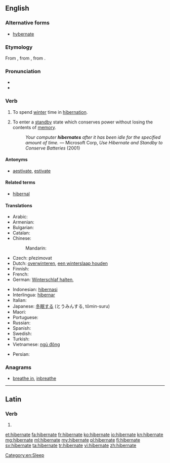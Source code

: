 ==English==

===Alternative forms===
* [[hybernate]]

===Etymology===
From {{etyl|la}} {{term|hibernatus|lang=la}}, from {{term|hiberno|hibernō|lang=la}}, from {{term|hibernus|hībernus|winter|lang=la}}.

===Pronunciation===
* {{X-SAMPA|/"haIb@%neIt/}}
* {{IPA|/ˈhaɪbəˌneɪt/}}

===Verb===
{{en-verb|hibernat|ing}}

# {{intransitive}} To spend [[winter]] time in [[hibernation]].
# {{intransitive}} {{computing}} To enter a [[standby]] state which conserves power without losing the contents of [[memory]].
#: ''Your computer '''hibernates''' after it has been idle for the specified amount of time.'' &mdash; Microsoft Corp, ''Use Hibernate and Standby to Conserve Batteries'' (2001)

====Antonyms====
* [[aestivate]], [[estivate]]

====Related terms====
* [[hibernal]]

====Translations====
{{trans-top|winter sleep}}
* Arabic: {{t-|ar|أسبت|tr='asbata}}
* Armenian: {{t-|hy|ձմեռել|tr=jmeṙel}}
* Bulgarian: {{t-|bg|зимен сън|m|sc=Cyrl}}
* Catalan: {{t+|ca|hibernar}}
* Chinese:
*: Mandarin: {{t-|cmn|冬眠|tr=dōngmián|sc=Hani}}
* Czech: přezimovat
* Dutch: [[overwinteren]], [[een winterslaap houden]]
* Finnish: {{t-|fi|horrostaa}}
* French: {{t+|fr|hiberner}}
* German: [[Winterschlaf halten]],  {{t-|de|überwintern}}
{{trans-mid}}
* Indonesian: [[hibernasi]]
* Interlingua: [[hibernar]]
* Italian: {{t-|it|ibernare}}
* Japanese: [[冬眠]]する (とうみんする, tōmin-suru)
* Maori: {{t-|mi|moemakariri}}
* Portuguese: {{t+|pt|hibernar}}
* Russian: {{t+|ru|зимовать|tr=zimovát'}}
* Spanish: {{t-|es|hibernar}}
* Swedish: {{t+|sv|övervintra}}
* Turkish: {{t+|tr|kış uykusuna yatmak}}
* Vietnamese: [[ngủ đông]]
{{trans-bottom}}

{{trans-top|computer standby}}
* Persian: {{t+|fa|خواب زمستانی|sc=fa-Arab}}
{{trans-mid}}
{{trans-bottom}}

===Anagrams===
* [[breathe in#English|breathe in]], [[inbreathe#English|inbreathe]]

[[Category:en:Sleep]]

----

==Latin==

===Verb===
{{la-verb-form|hībernāte}}

# {{conjugation of|hiberno|hībernō|1|p|pres|act|imp|lang=la}}

[[et:hibernate]]
[[fa:hibernate]]
[[fr:hibernate]]
[[ko:hibernate]]
[[io:hibernate]]
[[kn:hibernate]]
[[mg:hibernate]]
[[ml:hibernate]]
[[my:hibernate]]
[[pl:hibernate]]
[[fi:hibernate]]
[[sv:hibernate]]
[[ta:hibernate]]
[[tr:hibernate]]
[[vi:hibernate]]
[[zh:hibernate]]